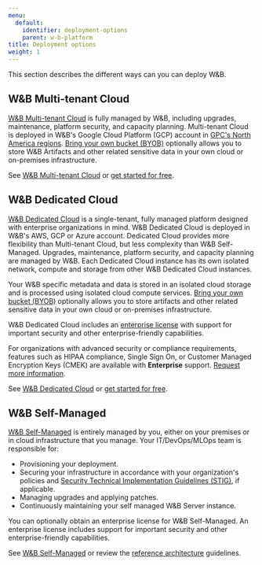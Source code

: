```yaml
---
menu:
  default:
    identifier: deployment-options
    parent: w-b-platform
title: Deployment options
weight: 1
---
```

This section describes the different ways can you can deploy W&B.

## W&B Multi-tenant Cloud
[W&B Multi-tenant Cloud](/platform/hosting/#wb-multi-tenant-cloud) is fully managed by W&B, including upgrades, maintenance, platform security, and capacity planning. Multi-tenant Cloud is deployed in W&B's Google Cloud Platform (GCP) account in [GPC's North America regions](https://cloud.google.com/compute/docs/regions-zones). [Bring your own bucket (BYOB)](/platform/hosting/data-security/secure-storage-connector) optionally allows you to store W&B Artifacts and other related sensitive data in your own cloud or on-premises infrastructure.

See [W&B Multi-tenant Cloud](/platform/hosting/#wb-multi-tenant-cloud) or [get started for free](https://app.wandb.ai/login?signup=true).

## W&B Dedicated Cloud
[W&B Dedicated Cloud](/platform/hosting/#wb-dedicated-cloud) is a single-tenant, fully managed platform designed with enterprise organizations in mind. W&B Dedicated Cloud is deployed in W&B's AWS, GCP or Azure account. Dedicated Cloud provides more flexibility than Multi-tenant Cloud, but less complexity than W&B Self-Managed. Upgrades, maintenance, platform security, and capacity planning are managed by W&B. Each Dedicated Cloud instance has its own isolated network, compute and storage from other W&B Dedicated Cloud instances.

Your W&B specific metadata and data is stored in an isolated cloud storage and is processed using isolated cloud compute services. [Bring your own bucket (BYOB)](/platform/hosting/data-security/secure-storage-connector) optionally allows you to store artifacts and other related sensitive data in your own cloud or on-premises infrastructure. 

W&B Dedicated Cloud includes an [enterprise license](/platform/hosting/hosting-options/self-managed/) with support for important security and other enterprise-friendly capabilities.

For organizations with advanced security or compliance requirements, features such as HIPAA compliance, Single Sign On, or Customer Managed Encryption Keys (CMEK) are available with **Enterprise** support. [Request more information](https://wandb.ai/site/contact).

See [W&B Dedicated Cloud](/platform/hosting/#wb-dedicated-cloud) or [get started for free](https://app.wandb.ai/login?signup=true).

## W&B Self-Managed
[W&B Self-Managed](/platform/hosting/hosting-options/self-managed/) is entirely managed by you, either on your premises or in cloud infrastructure that you manage. Your IT/DevOps/MLOps team is responsible for:
- Provisioning your deployment.
- Securing your infrastructure in accordance with your organization's policies and [Security Technical Implementation Guidelines (STIG)](https://en.wikipedia.org/wiki/Security_Technical_Implementation_Guide), if applicable.
- Managing upgrades and applying patches.
- Continuously maintaining your self managed W&B Server instance.

You can optionally obtain an enterprise license for W&B Self-Managed. An enterprise license includes support for important security and other enterprise-friendly capabilities.

See [W&B Self-Managed](/platform/hosting/hosting-options/self-managed/) or review the [reference architecture](/platform/hosting/self-managed/ref-arch/) guidelines.